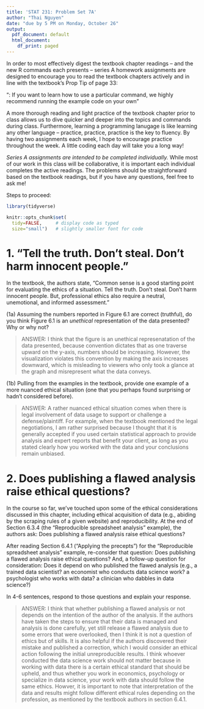 ```yaml
---
title: 'STAT 231: Problem Set 7A'
author: "Thai Nguyen"
date: "due by 5 PM on Monday, October 26"
output:
  pdf_document: default
  html_document:
    df_print: paged
---
```


In order to most effectively digest the textbook chapter readings -- and the  new R commands each presents -- series A homework assignments are designed to encourage you to read the textbook chapters actively and in line with the textbook's Prop Tip of page 33:

"\textbf{Pro Tip}: If you want to learn how to use a particular command, we highly recommend running the example code on your own" 

A more thorough reading and light practice of the textbook chapter prior to class allows us to dive quicker and deeper into the topics and commands during class.  Furthermore, learning a programming lanugage is like learning any other language -- practice, practice, practice is the key to fluency.  By having two assignments each week, I hope to encourage practice throughout the week.  A little coding each day will take you a long way!

*Series A assignments are intended to be completed individually.*  While most of our work in this class will be collaborative, it is important each individual completes the active readings.  The problems should be straightforward based on the textbook readings, but if you have any questions, feel free to ask me!

Steps to proceed:

\begin{enumerate}
\item In RStudio, go to File > Open Project, navigate to the folder with the course-content repo, select the course-content project (course-content.Rproj), and click "Open" 
\item Pull the course-content repo (e.g. using the blue-ish down arrow in the Git tab in upper right window)
\item Copy ps7A.Rmd from the course repo to your repo (see page 6 of the GitHub Classroom Guide for Stat231 if needed)
\item Close the course-content repo project in RStudio
\item Open YOUR repo project in RStudio
\item In the ps7A.Rmd file in YOUR repo, replace "YOUR NAME HERE" with your name
\item Add in your responses, committing and pushing to YOUR repo in appropriate places along the way
\item Run "Knit PDF" 
\item Upload the pdf to Gradescope.  Don't forget to select which of your pages are associated with each problem.  \textit{You will not get credit for work on unassigned pages (e.g., if you only selected the first page but your solution spans two pages, you would lose points for any part on the second page that the grader can't see).} 
\end{enumerate}

```r
library(tidyverse)

knitr::opts_chunk$set(
  tidy=FALSE,     # display code as typed
  size="small")   # slightly smaller font for code
```


\newpage
# 1.  "Tell the truth. Don't steal. Don't harm innocent people."

In the textbook, the authors state, "Common sense is a good starting point for evaluating the ethics of a situation.  Tell the truth.  Don't steal.  Don't harm innocent people.  But, professional ethics also require a neutral, unemotional, and informed assessment."

(1a) Assuming the numbers reported in Figure 6.1 are correct (truthful), do you think Figure 6.1 is an *unethical* representation of the data presented?  Why or why not?

> ANSWER: I think that the figure is an unethical represenatation of the data presented, because convention dictates that as one traverse upward on the y-axis, numbers should be increasing. However, the visualization violates this convention by making the axis increases downward, which is misleading to viewers who only took a glance at the graph and misrepresent what the data conveys. 

(1b) Pulling from the examples in the textbook, provide one example of a more nuanced ethical situation (one that you perhaps found surprising or hadn't considered before).

> ANSWER: A rather nuanced ethical situation comes when there is legal involvement of data usage to support or challenge a defense/plaintiff. For example, when the textbook mentioned the legal negotiations, I am rather surprised because I thought that it is generally accepted if you used certain statistical approach to provide analysis and expert reports that benefit your client, as long as you stated clearly how you worked with the data and your conclusions remain unbiased. 

\newpage
# 2. Does publishing a flawed analysis raise ethical questions? 

In the course so far, we've touched upon some of the ethical considerations discussed in this chapter, including ethical acquisition of data (e.g., abiding by the scraping rules of a given website) and reproducibility.  At the end of Section 6.3.4 (the "Reproducible spreadsheet analysis" example), the authors ask: Does publishing a flawed analysis raise ethical questions?

After reading Section 6.4.1 ("Applying the precepts") for the "Reproducible spreadsheet analysis" example, re-consider that question: Does publishing a flawed analysis raise ethical questions?  And, a follow-up question for consideration: Does it depend on who published the flawed analysis (e.g., a trained data scientist? an economist who conducts data science work?  a psychologist who works with data? a clinician who dabbles in data science?)

In 4-6 sentences, respond to those questions and explain your response.   

> ANSWER:  I think that whether publishing a flawed analysis or not depends on the intention of the author of the analysis. If the authors have taken the steps to ensure that their data is managed and analysis is done carefully, yet still release a flawed analysis due to some errors that were overlooked, then I think it is not a question of ethics but of skills. It is also helpful if the authors discovered their mistake and published a correction, which I would consider an ethical action following the initial unreproducible results. I think whoever conducted the data science work should not matter because in working with data there is a certain ethical standard that should be upheld, and thus whether you work in economics, psychology or specialize in data science, your work with data should follow the same ethics. Howver, it is important to note that interpretation of the data and results might follow different ethical rules depending on the profession, as mentioned by the textbook authors in section 6.4.1.

